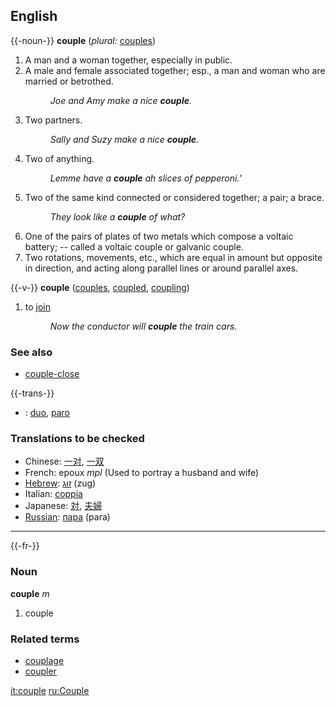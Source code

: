 ==English==

{{-noun-}}
'''couple'''  (''plural:'' [[couples]])
#A man and a woman together, especially in public.
#A male and female associated together; esp., a man and woman who are married or betrothed.
#:''Joe and Amy make a nice '''couple'''.''
#Two partners.
#:''Sally and Suzy make a nice '''couple'''.''
#Two of anything.
#:''Lemme have a '''couple''' ah slices of pepperoni.'''
#Two of the same kind connected or considered together; a pair; a brace.
#:''They look like a '''couple''' of what?''
#One of the pairs of plates of two metals which compose a voltaic battery; -- called a voltaic couple or galvanic couple.
#Two rotations, movements, etc., which are equal in amount but opposite in direction, and acting along parallel lines or around parallel axes.

{{-v-}}
'''couple'''  ([[couples]], [[coupled]], [[coupling]])
#to [[join]]
#:''Now the conductor will '''couple''' the train cars.''

===See also===
*[[couple-close]]

{{-trans-}}

* {{io}} : [[duo]], [[paro]]

===Translations to be checked===
*Chinese: [[一对]], [[一双]]
*French: epoux ''mpl'' (Used to portray a husband and wife)
*[[Hebrew]]: [[זוג]] (zug)
*Italian: [[coppia]]
*Japanese: [[対]], [[夫婦]]
*[[Russian]]: [[пара]] (para)

----

{{-fr-}}
===Noun===
'''couple''' ''m''

# couple

===Related terms===
*[[couplage]]
*[[coupler]]

[[it:couple]]
[[ru:Couple]]